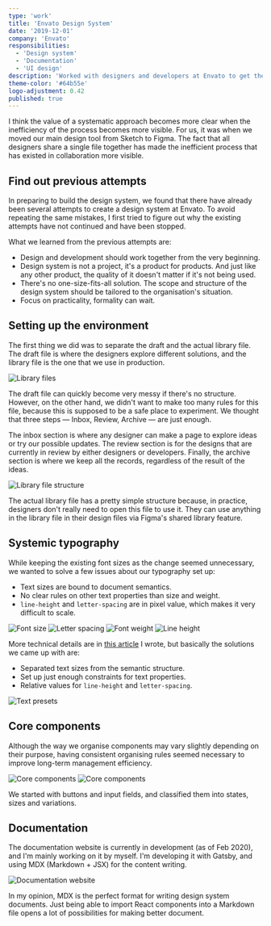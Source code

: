 ```yaml
---
type: 'work'
title: 'Envato Design System'
date: '2019-12-01'
company: 'Envato'
responsibilities:
  - 'Design system'
  - 'Documentation'
  - 'UI design'
description: 'Worked with designers and developers at Envato to get the design system up and running. Collaboratively made decisions, and set up the process for implementing the UI library and iteration.'
theme-color: '#64b55e'
logo-adjustment: 0.42
published: true
---
```



I think the value of a systematic approach becomes more clear when the inefficiency of the process becomes more visible. For us, it was when we moved our main design tool from Sketch to Figma. The fact that all designers share a single file together has made the inefficient process that has existed in collaboration more visible.

## Find out previous attempts

In preparing to build the design system, we found that there have already been several attempts to create a design system at Envato. To avoid repeating the same mistakes, I first tried to figure out why the existing attempts have not continued and have been stopped.

What we learned from the previous attempts are:

- Design and development should work together from the very beginning.
- Design system is not a project, it's a product for products. And just like any other product, the quality of it doesn't matter if it's not being used.
- There's no one-size-fits-all solution. The scope and structure of the design system should be tailored to the organisation's situation.
- Focus on practicality, formality can wait.

## Setting up the environment

The first thing we did was to separate the draft and the actual library file. The draft file is where the designers explore different solutions, and the library file is the one that we use in production.

<ImageContainer maxSize={600} noShadow noBorder>

![Library files](works-envato-ds-01.png)

</ImageContainer>

The draft file can quickly become very messy if there's no structure. However, on the other hand, we didn't want to make too many rules for this file, because this is supposed to be a safe place to experiment. We thought that three steps — Inbox, Review, Archive — are just enough. 

The inbox section is where any designer can make a page to explore ideas or try our possible updates. The review section is for the designs that are currently in review by either designers or developers. Finally, the archive section is where we keep all the records, regardless of the result of the ideas.

<ImageContainer maxSize={640} noShadow noBorder noCaption>

![Library file structure](works-envato-ds-02.png)

</ImageContainer>

The actual library file has a pretty simple structure because, in practice, designers don't really need to open this file to use it. They can use anything in the library file in their design files via Figma's shared library feature.

## Systemic typography

While keeping the existing font sizes as the change seemed unnecessary, we wanted to solve a few issues about our typography set up:
- Text sizes are bound to document semantics.
- No clear rules on other text properties than size and weight.
- `line-height` and `letter-spacing` are in pixel value, which makes it very difficult to scale.

<ImageContainer size="large" grid={4}>

![Font size](works-envato-ds-text-size.png)
![Letter spacing](works-envato-ds-text-line.png)
![Font weight](works-envato-ds-text-weight.png)
![Line height](works-envato-ds-text-letter.png)

</ImageContainer>

More technical details are in [this article](/blog/2020/systemic-web-typography/) I wrote, but basically the solutions we came up with are:
- Separated text sizes from the semantic structure.
- Set up just enough constraints for text properties.
- Relative values for `line-height` and `letter-spacing`.

<ImageContainer maxSize={640} >

![Text presets](works-envato-ds-text-presets.png)

</ImageContainer>

## Core components

Although the way we organise components may vary slightly depending on their purpose, having consistent organising rules seemed necessary to improve long-term management efficiency.

<ImageContainer size="large" grid={2} noCaption>

![Core components](works-envato-ds-03.png)
![Core components](works-envato-ds-04.png)

</ImageContainer>

We started with buttons and input fields, and classified them into states, sizes and variations.

## Documentation

The documentation website is currently in development (as of Feb 2020), and I'm mainly working on it by myself. I'm developing it with Gatsby, and using MDX (Markdown + JSX) for the content writing.

<ImageContainer size="large" >

![Documentation website](works-envato-ds-doc.png)

</ImageContainer>

In my opinion, MDX is the perfect format for writing design system documents. Just being able to import React components into a Markdown file opens a lot of possibilities for making better document.